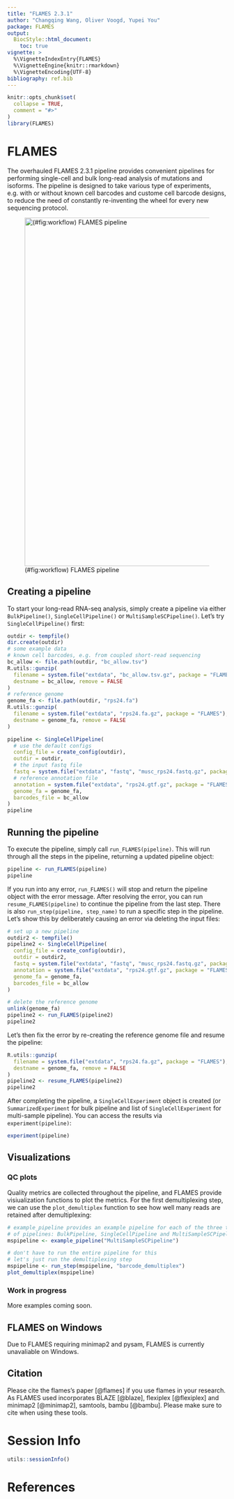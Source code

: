 ```yaml
---
title: "FLAMES 2.3.1"
author: "Changqing Wang, Oliver Voogd, Yupei You"
package: FLAMES
output: 
  BiocStyle::html_document:
    toc: true
vignette: >
  %\VignetteIndexEntry{FLAMES} 
  %\VignetteEngine{knitr::rmarkdown} 
  %\VignetteEncoding{UTF-8}
bibliography: ref.bib
---
```


```r
knitr::opts_chunk$set(
  collapse = TRUE,
  comment = "#>"
)
library(FLAMES)
```
# FLAMES

The overhauled FLAMES 2.3.1 pipeline provides convenient pipelines for performing single-cell and bulk long-read analysis of mutations and isoforms. The pipeline is designed to take various type of experiments, e.g. with or without known cell barcodes and custome cell barcode designs, to reduce the need of constantly re-inventing the wheel for every new sequencing protocol. 

![(#fig:workflow) FLAMES pipeline](FLAMESpipeline-01.png){width=800px}

## Creating a pipeline

To start your long-read RNA-seq analysis, simply create a pipeline via either `BulkPipeline()`, `SingleCellPipeline()` or `MultiSampleSCPipeline()`. Let's try `SingleCellPipeline()` first:

```r
outdir <- tempfile()
dir.create(outdir)
# some example data
# known cell barcodes, e.g. from coupled short-read sequencing
bc_allow <- file.path(outdir, "bc_allow.tsv")
R.utils::gunzip(
  filename = system.file("extdata", "bc_allow.tsv.gz", package = "FLAMES"),
  destname = bc_allow, remove = FALSE
)
# reference genome
genome_fa <- file.path(outdir, "rps24.fa")
R.utils::gunzip(
  filename = system.file("extdata", "rps24.fa.gz", package = "FLAMES"),
  destname = genome_fa, remove = FALSE
)

pipeline <- SingleCellPipeline(
  # use the default configs
  config_file = create_config(outdir),
  outdir = outdir,
  # the input fastq file
  fastq = system.file("extdata", "fastq", "musc_rps24.fastq.gz", package = "FLAMES"),
  # reference annotation file
  annotation = system.file("extdata", "rps24.gtf.gz", package = "FLAMES"),
  genome_fa = genome_fa,
  barcodes_file = bc_allow
)
pipeline
```

## Running the pipeline

To execute the pipeline, simply call `run_FLAMES(pipeline)`. This will run through all the steps in the pipeline, returning a updated pipeline object:

```r
pipeline <- run_FLAMES(pipeline)
pipeline
```

If you run into any error, `run_FLAMES()` will stop and return the pipeline object with the error message. After resolving the error, you can run `resume_FLAMES(pipeline)` to continue the pipeline from the last step. There is also `run_step(pipeline, step_name)` to run a specific step in the pipeline. Let's show this by deliberately causing an error via deleting the input files:

```r
# set up a new pipeline
outdir2 <- tempfile()
pipeline2 <- SingleCellPipeline(
  config_file = create_config(outdir),
  outdir = outdir2,
  fastq = system.file("extdata", "fastq", "musc_rps24.fastq.gz", package = "FLAMES"),
  annotation = system.file("extdata", "rps24.gtf.gz", package = "FLAMES"),
  genome_fa = genome_fa,
  barcodes_file = bc_allow
)

# delete the reference genome
unlink(genome_fa)
pipeline2 <- run_FLAMES(pipeline2)
pipeline2
```

Let's then fix the error by re-creating the reference genome file and resume the pipeline:

```r
R.utils::gunzip(
  filename = system.file("extdata", "rps24.fa.gz", package = "FLAMES"),
  destname = genome_fa, remove = FALSE
)
pipeline2 <- resume_FLAMES(pipeline2)
pipeline2
```
After completing the pipeline, a `SingleCellExperiment` object is created (or `SummarizedExperiment` for bulk pipeline and list of `SingleCellExperiment` for multi-sample pipeline). You can access the results via `experiment(pipeline)`:

```r
experiment(pipeline)
```

## Visualizations

### QC plots

Quality metrics are collected throughout the pipeline, and FLAMES provide visiualization functions to plot the metrics. For the first demultiplexing step, we can use the `plot_demultiplex` function to see how well many reads are retained after demultiplexing:

```r
# example_pipeline provides an example pipeline for each of the three types
# of pipelines: BulkPipeline, SingleCellPipeline and MultiSampleSCPipeline
mspipeline <- example_pipeline("MultiSampleSCPipeline")

# don't have to run the entire pipeline for this
# let's just run the demultiplexing step
mspipeline <- run_step(mspipeline, "barcode_demultiplex")
plot_demultiplex(mspipeline)
```

### Work in progress

More examples coming soon.


## FLAMES on Windows
Due to FLAMES requiring minimap2 and pysam, FLAMES is currently unavaliable on Windows.

## Citation
Please cite the flames's paper [@flames] if you use flames in your research. As FLAMES used incorporates BLAZE [@blaze], flexiplex [@flexiplex] and minimap2 [@minimap2], samtools, bambu [@bambu]. Please make sure to cite when using these tools.

# Session Info
``` r
utils::sessionInfo()
```

# References
